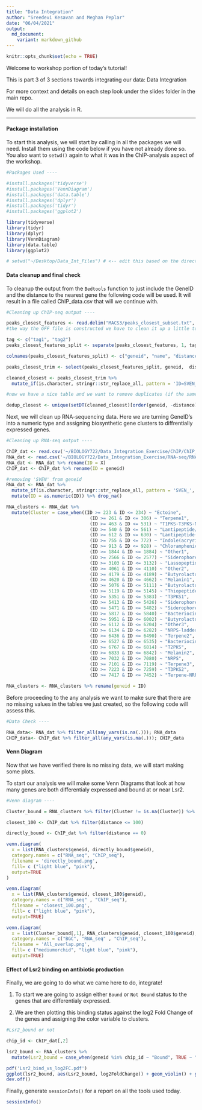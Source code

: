 ```yaml
---
title: "Data Integration"
author: "Sreedevi Kesavan and Meghan Peplar"
date: "06/04/2021"
output:
  md_document:
    variant: markdown_github
---
```


```r
knitr::opts_chunk$set(echo = TRUE)
```
Welcome to workshop portion of today's tutorial!

This is part 3 of 3 sections towards integrating our data: Data Integration

For more context and details on each step look under the slides folder in the main repo. 

We will do all the analysis in R. 

____________________________________________________________________

#### Package installation

To start this analysis, we will start by calling in all the packages we will need. Install them using the code below if you have not already done so. You also want to `setwd()` again to what it was in the ChIP-analysis aspect of the workshop. 

```r
#Packages Used ----

#install.packages('tidyverse')
#install.packages('VennDiagram')
#install.packages('data.table')
#install.packages('dplyr')
#install.packages('tidyr')
#install.packages('ggplot2')

library(tidyverse)
library(tidyr)
library(dplyr)
library(VennDiagram)
library(data.table)
library(ggplot2)

# setwd("~/Desktop/Data_Int_Files") # <-- edit this based on the directory of your choice

```

#### Data cleanup and final check 

To cleanup the output from the `Bedtools` function to just include the GeneID and the distance to the nearest gene the following code will be used. It will result in a file called ChIP_data.csv that will we continue with.

```r
#Cleaning up ChIP-seq output ----

peaks_closest_features <- read.delim("MACS3/peaks_closest_subset.txt", header = FALSE)
#the way the GFF file is constructed we have to clean it up a little to get a table we can use for further analyses

tag <- c("tag1", "tag2")
peaks_closest_features_split <- separate(peaks_closest_features, 1, tag, sep = ";")

colnames(peaks_closest_features_split) <- c("geneid", "name", "distance")

peaks_closest_trim <- select(peaks_closest_features_split, geneid,  distance)

cleaned_closest <- peaks_closest_trim %>%
  mutate_if(is.character, stringr::str_replace_all, pattern = 'ID=SVEN_', replacement = '')

#now we have a nice table and we want to remove duplicates (if the same gene is ID'd by all four pairwise comparisons, just keep the one with greatest distance). 

dedup_closest <- unique(setDT(cleaned_closest)[order(geneid, -distance)], by = "geneid")

```

Next, we will clean up RNA-sequencing data. Here we are turning GeneID's into a numeric type and assigning biosynthetic gene clusters to diffrentially expressed genes. 

```r

#Cleaning up RNA-seq output ----

ChIP_dat <- read.csv('~/BIOLOGY722/Data_Integration_Exercise/ChIP/ChIP_table_NEW.csv')
RNA_dat <- read.csv('~/BIOLOGY722/Data_Integration_Exercise/RNA-seq/RNA_seq_data.csv')
RNA_dat <- RNA_dat %>% rename(ID = X)
ChIP_dat <- ChIP_dat %>% rename(ID = geneid)

#removing 'SVEN' from geneid
RNA_dat <- RNA_dat %>%
  mutate_if(is.character, stringr::str_replace_all, pattern = 'SVEN_', replacement = '') %>%
  mutate(ID = as.numeric(ID)) %>% drop_na() 

RNA_clusters <- RNA_dat %>%
  mutate(Cluster = case_when((ID >= 223 & ID <= 234) ~ "Ectoine",
                               (ID >= 261 & ID <= 306) ~ "Terpene1",
                               (ID >= 463 & ID <= 531) ~ "T1PKS-T3PKS-NRPS",
                               (ID >= 540 & ID <= 561) ~ "Lantipeptide/terpene"	,
                               (ID >= 612 & ID <= 630) ~ "Lantipeptide(venezuelin)",
                               (ID >= 755 & ID <= 772) ~ "Indole(acryriaflavin)",
                               (ID >= 913 & ID <= 928) ~ "Chloramphenicol",
                               (ID >= 1844 & ID <= 1884) ~ "Other1",
                               (ID >= 2566 & ID <= 2577) ~ "Siderophore(desferrioxamine-like)",
                               (ID >= 3103 & ID <= 3132) ~ "Lassopeptide",
                               (ID >= 4061 & ID <= 4110) ~ "Other2",
                               (ID >= 4179 & ID <= 4189) ~ "Butyrolactone(gaburedin)",
                               (ID >= 4620 & ID <= 4662) ~ "Melanin1",
                               (ID >= 5076 & ID <= 5111) ~ "Butyrolactone",
                               (ID >= 5119 & ID <= 5145) ~ "Thiopeptide",
                               (ID >= 5351 & ID <= 5383) ~ "T3PKS1",
                               (ID >= 5413 & ID <= 5426) ~ "Siderophore1",
                               (ID >= 5471 & ID <= 5482) ~ "Siderophore2",
                               (ID >= 5817 & ID <= 5840) ~ "Bacteriocin1",
                               (ID >= 5951 & ID <= 6002) ~ "Butyrolactone/T2PKS",
                               (ID >= 6112 & ID <= 6204) ~ "Other3",
                               (ID >= 6134 & ID <= 6282) ~ "NRPS-ladderane",
                               (ID >= 6436 & ID <= 6490) ~ "Terpene2",
                               (ID >= 6527 & ID <= 6535) ~ "Bacteriocin2",
                               (ID >= 6767 & ID <= 6814) ~ "T2PKS",
                               (ID >= 6833 & ID <= 6842) ~ "Melanin2",
                               (ID >= 7032 & ID <= 7080) ~ "NRPS",
                               (ID >= 7101 & ID <= 7119) ~ "Terpene3",
                               (ID >= 7223 & ID <= 7259) ~ "T3PKS2",
                               (ID >= 7417 & ID <= 7452) ~ "Terpene-NRPS"))

RNA_clusters <- RNA_clusters %>% rename(geneid = ID)
```

Before proceeding to the any analysis we want to make sure that there are no missing values in the tables we just created, so the following code will assess this. 


```r

#Data Check ----

RNA_data<- RNA_dat %>% filter_all(any_vars(is.na(.))); RNA_data
CHIP_data<- ChIP_dat %>% filter_all(any_vars(is.na(.))); CHIP_data
```

#### Venn Diagram

Now that we have verified there is no missing data, we will start making some plots. 

To start our analysis we will make some Venn Diagrams that look at how many genes are both differentialy expressed and bound at or near Lsr2. 

```r
#Venn diagram ----

Cluster_bound = RNA_clusters %>% filter(Cluster != is.na(Cluster)) %>% select(geneid)

closest_100 <- ChIP_dat %>% filter(distance <= 100)

directly_bound <- ChIP_dat %>% filter(distance == 0)

venn.diagram(
  x = list(RNA_clusters$geneid, directly_bound$geneid),
  category.names = c("RNA_seq", "ChIP_seq"),
  filename = 'directly_bound.png',
  fill= c ("light blue", "pink"),
  output=TRUE
)

venn.diagram(
  x = list(RNA_clusters$geneid, closest_100$geneid),
  category.names = c("RNA_seq" , "ChIP_seq"),
  filename = 'closest_100.png',
  fill= c ("light blue", "pink"),
  output=TRUE)

venn.diagram(
  x = list(Cluster_bound[,1], RNA_clusters$geneid, closest_100$geneid),
  category.names = c("BGC", "RNA_seq" , "ChIP_seq"),
  filename = 'All_overlap.png',
  fill= c ("mediumorchid", "light blue", "pink"),
  output=TRUE)
```

#### Effect of Lsr2 binding on antibiotic production

Finally, we are going to do what we came here to do, integrate! 

1. To start we are going to assign either `Bound` or `Not Bound` status to the genes that are differentialy expressed. 

2. We are then plotting this binding status against the log2 Fold Change of the genes and assigning the color variable to clusters. 

```r
#Lsr2_bound or not

chip_id <- ChIP_dat[,2]

lsr2_bound <- RNA_clusters %>% 
  mutate(Lsr2_bound = case_when(geneid %in% chip_id ~ "Bound", TRUE ~ "Not Bound"))

pdf('Lsr2_bind_vs_log2FC.pdf')
ggplot(lsr2_bound, aes(Lsr2_bound, log2FoldChange)) + geom_violin() + geom_jitter(aes(color = Cluster), size = 2, alpha = 0.5) + theme_bw() + xlab('Lsr2 Binding Status') + ylab('log2 Fold Change') + geom_hline(yintercept = 0, alpha = 0.7, color = 'red') + ylim(min = -10, max = 10) 
dev.off()
```

Finally, generate `sessionInfo()` for a report on all the tools used today. 

```r

sessionInfo()

```


